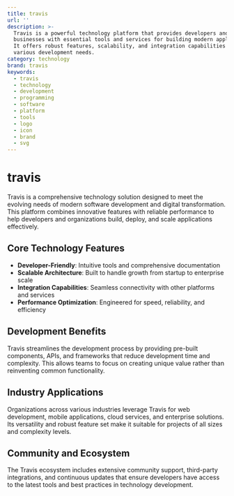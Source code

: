 ```yaml
---
title: travis
url: ''
description: >-
  Travis is a powerful technology platform that provides developers and
  businesses with essential tools and services for building modern applications.
  It offers robust features, scalability, and integration capabilities for
  various development needs.
category: technology
brand: travis
keywords:
  - travis
  - technology
  - development
  - programming
  - software
  - platform
  - tools
  - logo
  - icon
  - brand
  - svg
---
```


# travis

Travis is a comprehensive technology solution designed to meet the evolving needs of modern software development and digital transformation. This platform combines innovative features with reliable performance to help developers and organizations build, deploy, and scale applications effectively.

## Core Technology Features

- **Developer-Friendly**: Intuitive tools and comprehensive documentation
- **Scalable Architecture**: Built to handle growth from startup to enterprise scale
- **Integration Capabilities**: Seamless connectivity with other platforms and services
- **Performance Optimization**: Engineered for speed, reliability, and efficiency

## Development Benefits

Travis streamlines the development process by providing pre-built components, APIs, and frameworks that reduce development time and complexity. This allows teams to focus on creating unique value rather than reinventing common functionality.

## Industry Applications

Organizations across various industries leverage Travis for web development, mobile applications, cloud services, and enterprise solutions. Its versatility and robust feature set make it suitable for projects of all sizes and complexity levels.

## Community and Ecosystem

The Travis ecosystem includes extensive community support, third-party integrations, and continuous updates that ensure developers have access to the latest tools and best practices in technology development.
